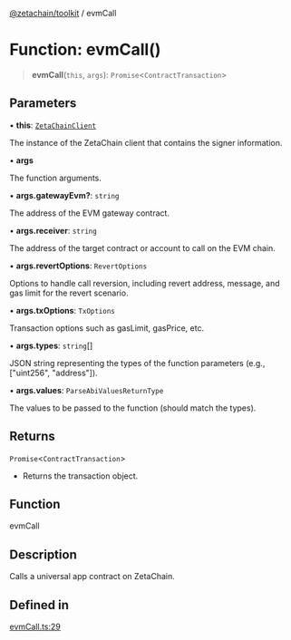 [@zetachain/toolkit](/src/pages/developers/frontend/toolkit/index.mdx) / evmCall

# Function: evmCall()

> **evmCall**(`this`, `args`): `Promise`\<`ContractTransaction`\>

## Parameters

• **this**: [`ZetaChainClient`](toolkit/Class.ZetaChainClient.md)

The instance of the ZetaChain client that contains the signer information.

• **args**

The function arguments.

• **args.gatewayEvm?**: `string`

The address of the EVM gateway contract.

• **args.receiver**: `string`

The address of the target contract or account to call on the EVM chain.

• **args.revertOptions**: `RevertOptions`

Options to handle call reversion, including revert address, message, and gas limit for the revert scenario.

• **args.txOptions**: `TxOptions`

Transaction options such as gasLimit, gasPrice, etc.

• **args.types**: `string`[]

JSON string representing the types of the function parameters (e.g., ["uint256", "address"]).

• **args.values**: `ParseAbiValuesReturnType`

The values to be passed to the function (should match the types).

## Returns

`Promise`\<`ContractTransaction`\>

- Returns the transaction object.

## Function

evmCall

## Description

Calls a universal app contract on ZetaChain.

## Defined in

[evmCall.ts:29](https://github.com/zeta-chain/toolkit/blob/542ef856894da0ed38ef2a757d2c0d70c2bb020d/packages/client/src/evmCall.ts#L29)
